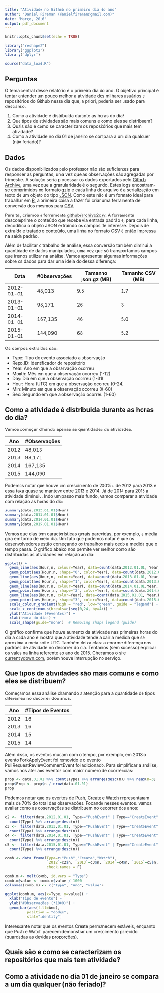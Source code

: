```yaml
---
title: "Atividade no Github no primeiro dia do ano"
author: "Daniel Fireman (danielfireman@gmail.com)"
date: "Março, 2016"
output: pdf_document
---
```


```r
knitr::opts_chunk$set(echo = TRUE)

library("reshape2")
library("ggplot2")
library("dplyr")

source("data_load.R")
```

## Perguntas

O tema central desse relatório é o primeiro dia do ano. O objetivo principal é tentar entender um pouco melhor a atividade dos milhares usuários e repositórios do Github nesse dia que, a priori, poderia ser usado para descanso.

1. Como a atividade é distribuída durante as horas do dia?
1. Que tipos de atividades são mais comuns e como eles se distribuem?
1. Quais são e como se caracterizam os repositórios que mais tem atividade?
1. Como a atividade no dia 01 de janeiro se compara a um dia qualquer (não feriado)?

## Dados

Os dados disponibilizados pelo professor não são suficientes para responder as perguntas, uma vez que as observações são agregadas por trimestre. A solução seria processar os dados exportados pelo [Github Archive](https://www.githubarchive.org/), uma vez que a granularidade é o segundo. Estes logs encontram-se comprimidos no formato gzip e cada linha do arquivo é a serialização em texto de um objeto do tipo [JSON](http://www.json.org/). Como este não é um formato ideal para trabalhar em [R](https://www.r-project.org/), a primeira coisa a fazer foi criar uma ferramenta de conversão dos mesmos para [CSV](https://en.wikipedia.org/wiki/Comma-separated_values). 

Para tal, criamos a ferramenta [github/archive2csv](https://github.com/danielfireman/phd/tree/master/github/archive2csv). A ferramenta descomprime o conteúdo que recebe via entrada padrão e, para cada linha, decodifica o objeto JSON extraindo os campos de interesse. Depois de extraído e tratado o conteúdo, uma linha no formato CSV é então impressa na saída padrão.

Além de facilitar o trabalho de análise, essa conversão também diminui a quantidade de dados manipulados, uma vez que só transportamos campos que iremos utilizar na análise. Vamos apresentar algumas informações sobre os dados para dar uma ideia do dessa diferença:

| Data | #Observações | Tamanho json.gz (MB) | Tamanho CSV (MB) |
|---|---|---|---|
| 2012-01-01 | 48,013  | 9.5 | 1.7 |
| 2013-01-01 | 98,171 | 26  | 3 |
| 2014-01-01 | 167,135 |46  | 5.0 |
| 2015-01-01 | 144,090 |68  | 5.2 |

Os campos extraídos são:

* Type: Tipo do evento associado a observação
* Repo.ID: Identificador do repositório
* Year: Ano em que a observação ocorreu
* Month: Mês em que a observação ocorreu (1-12)
* Day: Dia em que a observação ocorreu (1-31)
* Hour: Hora (UTC) em que a observação ocorreu (0-24)
* Min: Minuto em que a observação ocorreu (0-60)
* Sec: Segundo em que a observação ocorreu (1-60) 

## Como a atividade é distribuida durante as horas do dia?

Vamos começar olhando apenas as quantidades de atividades:

| Ano | #Observações |
|---|---|
| 2012 | 48,013 |
| 2013 | 98,171 |
| 2014 | 167,135 |
| 2015 | 144,090 |

Podemos notar que houve um crescimento de 200%+ de 2012 para 2013 e essa taxa quase se manteve entre 2013 e 2014. Já de 2014 para 2015 a atividade diminuiu. Indo um passo mais fundo, vamos comparar a atividade com relação as horas do dia:

```r
summary(data.2012.01.01$Hour)
summary(data.2013.01.01$Hour)
summary(data.2014.01.01$Hour)
summary(data.2015.01.01$Hour)
```

Vemos que elas tem características gerais parecidas, por exemplo, a média gira em torno de meio dia. Um fato que podemos notar é que os desenvolvedores estão começando os trabalhos mais cedo a medida que o tempo passa. O gráfico abaixo nos permite ver melhor como são distribuídas as atividades em relação ao dia:

```r
ggplot() +
  geom_line(aes(Hour,n, colour=Year), data=count(data.2012.01.01, Year, Hour)) +
  geom_point(aes(Hour,n, shape="0", color=Year), data=count(data.2012.01.01, Year, Hour)) +
  geom_line(aes(Hour,n, colour=Year), data=count(data.2013.01.01, Year,Hour)) +
  geom_point(aes(Hour,n, shape="1", color=Year), data=count(data.2013.01.01, Year, Hour)) +
  geom_line(aes(Hour,n, colour=Year), data=count(data.2014.01.01,Year, Hour)) +
  geom_point(aes(Hour,n, shape="2", color=Year), data=count(data.2014.01.01, Year, Hour)) +
  geom_line(aes(Hour,n, color=Year), data=count(data.2015.01.01, Year,Hour)) +
  geom_point(aes(Hour,n, shape="3", color=Year), data=count(data.2015.01.01, Year, Hour)) +
  scale_colour_gradient(high = "red", low="green", guide = "legend") +
  scale_x_continuous(breaks=c(seq(0,24, by=4))) +
  ylab("Atividade (#eventos)") +
  xlab("Hora do dia") +
  scale_shape(guide="none")  # Removing shape legend (guide)
```

O gráfico confirma que houve aumento da atividade nas primeiras horas do dia a cada ano e mostra que a atividade tende a cair a medida que se aproxima a meia noite UTC. Também deixa clara a enorme diferença nos padrões de atividade no decorrer do dia. Tentamos (sem sucesso) explicar os vales na linha referente ao ano de 2015. Checamos o site [currentlydown.com](http://currentlydown.com/github.com#2015-01-01), porém houve interrupção no serviço.

## Que tipos de atividades são mais comuns e como eles se distribuem?

Começamos essa análise chamando a atenção para a quantidade de tipos diferentes no decorrer dos anos:

| Ano | #Tipos de Eventos |
|---|---|
| 2012 | 16 |
| 2013 | 16 |
| 2014 | 15 |
| 2015 | 14 |

Além disso, os eventos mudam com o tempo, por exemplo, em 2013 o evento ForkApplyEvent foi removido e o evento PullRequestReviewCommentEvent foi adicionado. Para simplificar a análise, vamos nos ater aos eventos com maior número de ocorrências:

```r
prop <- data.01.01 %>% count(Type) %>% arrange(desc(n)) %>% head(n=3)
prop$Prop <- prop$n / nrow(data.01.01)
prop
```

Podemos notar que os eventos de [Push](https://developer.github.com/v3/activity/events/types/#pushevent), [Create](https://developer.github.com/v3/activity/events/types/#createevent) e [Watch](https://developer.github.com/v3/activity/events/types/#watchevent) representaram mais de 70% do total das observações. Focando nesses eventos, vamos avaliar como as observações se distribuem no decorrer dos anos:

```r
c2 <-  filter(data.2012.01.01, Type=="PushEvent" | Type=="CreateEvent" | Type=="WatchEvent") %>%
  count(Type) %>% arrange(desc(n))
c3 <-  filter(data.2013.01.01, Type=="PushEvent" | Type=="CreateEvent" | Type=="WatchEvent") %>%
  count(Type) %>% arrange(desc(n))
c4 <-  filter(data.2014.01.01, Type=="PushEvent" | Type=="CreateEvent" | Type=="WatchEvent") %>%
  count(Type) %>% arrange(desc(n))
c5 <-  filter(data.2015.01.01, Type=="PushEvent" | Type=="CreateEvent" | Type=="WatchEvent") %>%
  count(Type) %>% arrange(desc(n))

comb <- data.frame(Type=c("Push","Create","Watch"),
                   `2012`=c2$n, `2013`=c3$n, `2014`=c4$n, `2015`=c5$n,
                   check.names = F)

comb.m <- melt(comb, id.vars = "Type")
comb.m$value <- comb.m$value / 1000
colnames(comb.m) <- c("Type", "Ano", "value")

ggplot(comb.m, aes(x=Type, y=value)) +
  xlab("Tipo de evento") + 
  ylab("#Observações (*1000)") + 
  geom_bar(aes(fill=Ano), 
          position = "dodge", 
          stat="identity")
```

Interessante notar que os eventos Create permanecem estáveis, enquanto que Push e Watch parecem demonstrar um crescimento parecido (guardadas as devidas proporções).

## Quais são e como se caracterizam os repositórios que mais tem atividade?


## Como a atividade no dia 01 de janeiro se compara a um dia qualquer (não feriado)?
